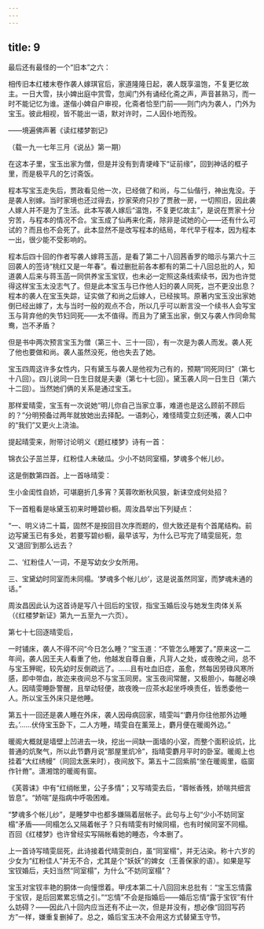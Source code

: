 ```yaml
---
---
---
```

title: 9
---




最后还有最怪的一个“旧本”之六：

相传旧本红楼末卷作袭人嫁琪官后，家道隆隆日起，袭人既享温饱，不复更忆故主。一日大雪，扶小婢出庭中赏雪，忽闻门外有诵经化斋之声，声音甚熟习，而一时不能记忆为谁。遂偕小婢自户审视，化斋者恰至门前——则门内为袭人，门外为宝玉。彼此相视，皆不能出一语，默对许时，二人因仆地而殁。

——境遍佛声著《读红楼梦劄记》

（载一九一七年三月《说丛》第一期）

在这本子里，宝玉出家为僧，但是并没有到青埂峰下“证前缘”，回到神话的框子里，而是极平凡的乞讨斋饭。

程本写宝玉走失后，贾政看见他一次，已经做了和尚，与二仙偕行，神出鬼没。于是袭人别嫁。当时家境也还过得去，抄家荣府只抄了贾赦一房，一切照旧，因此袭人嫁人并不是为了生活。此本写袭人嫁后“温饱，不复更忆故主”，是说在贾家十分穷苦，与程本的情况不合。宝玉成了仙再来化斋，除非是试她的心——还有什么可试的？而且也不会死了。此本显然不是改写程本的结局，年代早于程本，因为程本一出，很少能不受影响的。

程本后四十回的作者写袭人嫁蒋玉菡，是看了第二十八回茜香罗的暗示与第六十三回袭人的签诗“桃红又是一年春”。看过删批前各本都有的第二十八回总批的人，知道袭人后来与蒋玉菡一同供养宝玉宝钗，也未必一定照这条线索续书，因为也许觉得这样宝玉太没志气了。但是此本宝玉与已作他人妇的袭人同死，岂不更没出息？程本的袭人在宝玉失踪，证实做了和尚之后嫁人，已经挨骂。原著内宝玉没出家她倒已经出嫁了，太与当时一般的观点不合，所以几乎可以断言没一个续书人会写宝玉与背弃他的失节妇同死——太不值得。而且为了黛玉出家，倒又与袭人作同命鸳鸯，岂不矛盾？

但是书中两次预言宝玉为僧（第三十、三十一回），有一次是为袭人而发。袭人死了他也要做和尚。袭人虽然没死，他也失去了她。

宝玉四周这许多女性内，只有黛玉与袭人是他视为己有的，预期“同死同归”（第七十八回）。四儿说同一日生日就是夫妻（第七十七回）。黛玉袭人同一日生日（第六十二回）。当然她们俩的关系是通过宝玉。

那样爱晴雯，宝玉有一次说她“明儿你自己当家立事，难道也是这么顾前不顾后的？”分明预备过两年就放她出去择配。一语刺心，难怪晴雯立刻还嘴，袭人口中的“我们”又更火上浇油。

提起晴雯来，附带讨论明义《题红楼梦》诗有一首：

锦衣公子茁兰芽，红粉佳人未破瓜。少小不妨同室榻，梦魂多个帐儿纱。

这是倒数第四首。上一首咏晴雯：

生小金闺性自娇，可堪磨折几多宵？芙蓉吹断秋风狠，新诔空成何处招？

下一首粗看是咏黛玉初来时睡碧纱橱。周汝昌举出下列疑点：

“一、明义诗二十篇，固然不是按回目次序而题的，但大致还是有个首尾结构。前边写黛玉已有多处，若要写碧纱橱，最早该写，为什么已写完了晴雯屈死，忽又‘退回’到那么远去？

二、‘红粉佳人’一词，不是写幼女少女所用。

三、宝黛幼时同室而未同榻。‘梦魂多个帐儿纱’，这是说虽然同室，而梦魂未通的话。”

周汝昌因此认为这首诗是写八十回后的宝钗，指宝玉婚后没与她发生肉体关系（《红楼梦新证》第九一五至九一六页）。

第七十七回逐晴雯后，

一时铺床，袭人不得不问“今日怎么睡？”宝玉道：“不管怎么睡罢了。”原来这一二年间，袭人因王夫人看重了他，他越发自尊自重，凡背人之处，或夜晚之间，总不与宝玉狎昵，较先幼时反倒疏远了。……且有吐血旧症，虽愈，然每因劳碌风寒所感，即中带血，故迩来夜间总不与宝玉同房。宝玉夜间常醒，又极胆小，每醒必唤人。因晴雯睡卧警醒，且举动轻便，故夜晚一应茶水起坐呼唤责任，皆悉委他一人。所以宝玉外床只是他睡。

第五十一回还是袭人睡在外床，袭人因母病回家，晴雯叫“‘麝月你往他那外边睡去。’……伏侍宝玉卧下，二人方睡，晴雯自在薰笼上，麝月便在暖阁外边。”

暖阁大概就是墙壁上凹进去一块，挖出一间缺一面墙的小室，而整个面积设炕，比普通的炕聚气，所以此节麝月说“那屋里炕冷”，指晴雯麝月平时的卧室。暖阁上也挂着“大红绣幔”（同回太医来时），夜间放下。第五十二回紫鹃“坐在暖阁里，临窗作针黹”。潇湘馆的暖阁有窗。

《芙蓉诔》中有“红绡帐里，公子多情”；又写晴雯去后，“蓉帐香残，娇喘共细言皆息”。“娇喘”是指病中呼吸困难。

“梦魂多个帐儿纱”，是睡梦中也都多嫌隔着层帐子。此句与上句“少小不妨同室榻”矛盾——同榻怎么又隔着帐子？只有晴雯有时候同榻，也有时候同室不同榻。百回《红楼梦》也许曾经实写隔帐看她的睡态，今本删了。

上一首诗写晴雯屈死，此诗接着代晴雯剖白，虽“同室榻”，并无沾染。称十六岁的少女为“红粉佳人”并无不合，尤其是个“妖妖”的婢女（王善保家的语）。如果是写宝钗婚后，夫妇当然“同室榻”，为什么“不妨同室榻”？

宝玉对宝钗丰艳的胴体一向憧憬着。甲戌本第二十八回回末总批有：“宝玉忘情露于宝钗，是后回累累忘情之引。”“忘情”不会是指婚后——婚后忘情“露于宝钗”有什么妨碍？——因此八十回内应当还有不止一次，但是并没有，想必像“回回写药方”一样，嫌重复删掉了。总之，婚后宝玉决不会用这方式替黛玉守节。